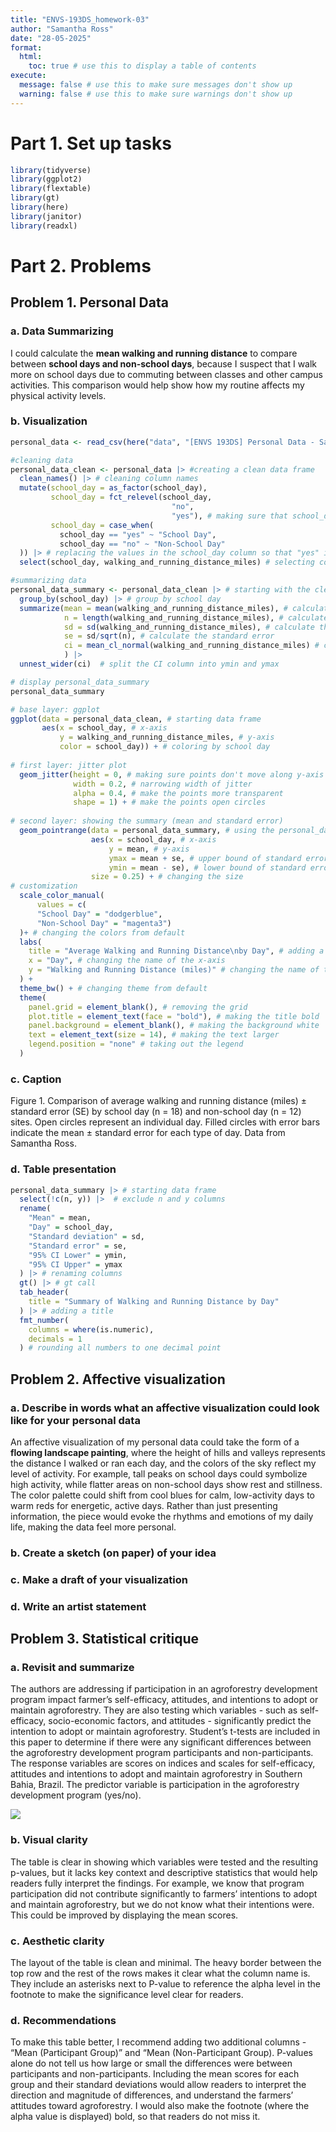 ```yaml
---
title: "ENVS-193DS_homework-03"
author: "Samantha Ross"
date: "28-05-2025"
format:
  html:
    toc: true # use this to display a table of contents
execute:
  message: false # use this to make sure messages don't show up
  warning: false # use this to make sure warnings don't show up
---
```


# Part 1. Set up tasks

```r

library(tidyverse)
library(ggplot2)
library(flextable)
library(gt)
library(here)
library(janitor)
library(readxl)

```

# Part 2. Problems

## Problem 1. Personal Data

### a. Data Summarizing

I could calculate the **mean walking and running distance** to compare between **school days and non-school days**, because I suspect that I walk more on school days due to commuting between classes and other campus activities. This comparison would help show how my routine affects my physical activity levels.

### b. Visualization

```r

personal_data <- read_csv(here("data", "[ENVS 193DS] Personal Data - Samantha Ross - Sheet1 (1).csv")) # storing personal data as an object called personal_data

#cleaning data 
personal_data_clean <- personal_data |> #creating a clean data frame
  clean_names() |> # cleaning column names
  mutate(school_day = as_factor(school_day),
         school_day = fct_relevel(school_day,
                                    "no",
                                    "yes"), # making sure that school_day is a factor and ordering levels
         school_day = case_when(
           school_day == "yes" ~ "School Day", 
           school_day == "no" ~ "Non-School Day"
  )) |> # replacing the values in the school_day column so that "yes" is now "School Day" and "no" is now "Non-School Day"
  select(school_day, walking_and_running_distance_miles) # selecting columns of interest

#summarizing data
personal_data_summary <- personal_data_clean |> # starting with the clean data frame
  group_by(school_day) |> # group by school day
  summarize(mean = mean(walking_and_running_distance_miles), # calculate mean miles walked/ran
            n = length(walking_and_running_distance_miles), # calculate the number of observations per type of day (sample size)
            sd = sd(walking_and_running_distance_miles), # calculate the standard deviation
            se = sd/sqrt(n), # calculate the standard error
            ci = mean_cl_normal(walking_and_running_distance_miles) # calculate the confidence interval
            ) |> 
  unnest_wider(ci)  # split the CI column into ymin and ymax

# display personal_data_summary
personal_data_summary

# base layer: ggplot
ggplot(data = personal_data_clean, # starting data frame
       aes(x = school_day, # x-axis
           y = walking_and_running_distance_miles, # y-axis
           color = school_day)) + # coloring by school day
  
# first layer: jitter plot
  geom_jitter(height = 0, # making sure points don't move along y-axis
              width = 0.2, # narrowing width of jitter
              alpha = 0.4, # make the points more transparent
              shape = 1) + # make the points open circles
  
# second layer: showing the summary (mean and standard error)
  geom_pointrange(data = personal_data_summary, # using the personal_data_summary data frame
                  aes(x = school_day, # x-axis
                      y = mean, # y-axis
                      ymax = mean + se, # upper bound of standard error
                      ymin = mean - se), # lower bound of standard error
                  size = 0.25) + # changing the size
# customization
  scale_color_manual(
      values = c(
      "School Day" = "dodgerblue",
      "Non-School Day" = "magenta3")
  )+ # changing the colors from default
  labs(
    title = "Average Walking and Running Distance\nby Day", # adding a title
    x = "Day", # changing the name of the x-axis
    y = "Walking and Running Distance (miles)" # changing the name of the y-axis
  ) +
  theme_bw() + # changing theme from default
  theme(
    panel.grid = element_blank(), # removing the grid
    plot.title = element_text(face = "bold"), # making the title bold
    panel.background = element_blank(), # making the background white
    text = element_text(size = 14), # making the text larger
    legend.position = "none" # taking out the legend
  )

```

### c. Caption

Figure 1. Comparison of average walking and running distance (miles) ± standard error (SE) by school day (n = 18) and non-school day (n = 12) sites. Open circles represent an individual day. Filled circles with error bars indicate the mean ± standard error for each type of day. Data from Samantha Ross.

### d. Table presentation

```r

personal_data_summary |> # starting data frame
  select(!c(n, y)) |>  # exclude n and y columns
  rename(
    "Mean" = mean, 
    "Day" = school_day,
    "Standard deviation" = sd,
    "Standard error" = se,
    "95% CI Lower" = ymin,
    "95% CI Upper" = ymax
  ) |> # renaming columns
  gt() |> # gt call
  tab_header(
    title = "Summary of Walking and Running Distance by Day"
  ) |> # adding a title
  fmt_number(
    columns = where(is.numeric),
    decimals = 1
  ) # rounding all numbers to one decimal point

```

## Problem 2. Affective visualization

### a. Describe in words what an affective visualization could look like for your personal data

An affective visualization of my personal data could take the form of a **flowing landscape painting**, where the height of hills and valleys represents the distance I walked or ran each day, and the colors of the sky reflect my level of activity. For example, tall peaks on school days could symbolize high activity, while flatter areas on non-school days show rest and stillness. The color palette could shift from cool blues for calm, low-activity days to warm reds for energetic, active days. Rather than just presenting information, the piece would evoke the rhythms and emotions of my daily life, making the data feel more personal.

### b. Create a sketch (on paper) of your idea

### c. Make a draft of your visualization

### d. Write an artist statement

## Problem 3. Statistical critique

### a. Revisit and summarize

The authors are addressing if participation in an agroforestry development program impact farmer's self-efficacy, attitudes, and intentions to adopt or maintain agroforestry. They are also testing which variables - such as self-efficacy, socio-economic factors, and attitudes - significantly predict the intention to adopt or maintain agroforestry. Student's t-tests are included in this paper to determine if there were any significant differences between the agroforestry development program participants and non-participants. The response variables are scores on indices and scales for self-efficacy, attitudes and intentions to adopt and maintain agroforestry in Southern Bahia, Brazil. The predictor variable is participation in the agroforestry development program (yes/no).

![](images/Screen%20Shot%202025-05-27%20at%203.27.58%20PM.png)

### b. Visual clarity

The table is clear in showing which variables were tested and the resulting p-values, but it lacks key context and descriptive statistics that would help readers fully interpret the findings. For example, we know that program participation did not contribute significantly to farmers’ intentions to adopt and maintain agroforestry, but we do not know what their intentions were. This could be improved by displaying the mean scores.

### c. Aesthetic clarity

The layout of the table is clean and minimal. The heavy border between the top row and the rest of the rows makes it clear what the column name is. They include an asterisks next to P-value to reference the alpha level in the footnote to make the significance level clear for readers.

### d. Recommendations

To make this table better, I recommend adding two additional columns - "Mean (Participant Group)" and "Mean (Non-Participant Group). P-values alone do not tell us how large or small the differences were between participants and non-participants. Including the mean scores for each group and their standard deviations would allow readers to interpret the direction and magnitude of differences, and understand the farmers' attitudes toward agroforestry. I would also make the footnote (where the alpha value is displayed) bold, so that readers do not miss it. 

